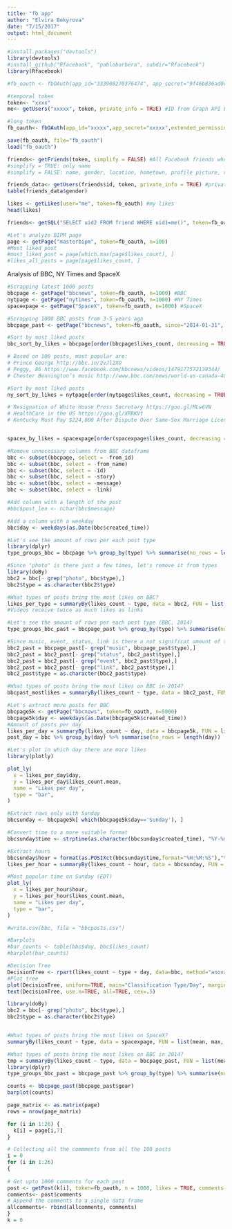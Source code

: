```yaml
---
title: "fb app"
author: "Elvira Bekyrova"
date: "7/15/2017"
output: html_document
---
```


```r
#install.packages("devtools")
library(devtools)
#install_github("Rfacebook", "pablobarbera", subdir="Rfacebook")
library(Rfacebook)
```

```r
#fb_oauth <- fbOAuth(app_id="333908270376474", app_secret="9f46b836ad0ca8f1b06b378fb9e105fe",extended_permissions = TRUE)

#temporal token
token<- "xxxx"
me<- getUsers("xxxxx", token, private_info = TRUE) #ID from Graph API Explorer

#long token
fb_oauth<- fbOAuth(app_id="xxxxx",app_secret="xxxxx",extended_permissions = TRUE)

save(fb_oauth, file="fb_oauth")
load("fb_oauth")

friends<- getFriends(token, simplify = FALSE) #All Facebook friends whose data is accessible
#simplify = TRUE: only name
#simplify = FALSE: name, gender, location, hometown, profile picture, relationship status

friends_data<- getUsers(friends$id, token, private_info = TRUE) #private_info = TRUE: relationship status, birthday, current location
table(friends_data$gender)

likes <- getLikes(user="me", token=fb_oauth) #my likes
head(likes)

friends<- getSQL("SELECT uid2 FROM friend WHERE uid1=me()", token=fb_oauth)
```

```r
#Let's analyze BIPM page
page <- getPage("masterbipm", token=fb_oauth, n=100)
#Most liked post
#most_liked_post = page[which.max(page$likes_count), ]
#likes_all_posts = page[page$likes_count, ]
```

Analysis of BBC, NY Times and SpaceX
```r
#Scrapping latest 1000 posts
bbcpage <- getPage("bbcnews", token=fb_oauth, n=1000) #BBC
nytpage <- getPage("nytimes", token=fb_oauth, n=1000) #NY Times 
spacexpage <- getPage("SpaceX", token=fb_oauth, n=1000) #SpaceX

#Scrapping 1000 BBC posts from 3-5 years ago
bbcpage_past <- getPage("bbcnews", token=fb_oauth, since="2014-01-31", until="2014-09-31", n=1000) 

#Sort by most liked posts
bbc_sort_by_likes = bbcpage[order(bbcpage$likes_count, decreasing = TRUE),] 

# Based on 100 posts, most popular are:
# Prince George http://bbc.in/2vJl2XO
# Peggy, 86 https://www.facebook.com/bbcnews/videos/1479177572139344/
# Chester Bennington’s music http://www.bbc.com/news/world-us-canada-40677254

#Sort by most liked posts
ny_sort_by_likes = nytpage[order(nytpage$likes_count, decreasing = TRUE),] 

# Resignation of White House Press Secretary https://goo.gl/MLw6VN
# HealthCare in the US https://goo.gl/XRRKVt
# Kentucky Must Pay $224,000 After Dispute Over Same-Sex Marriage Licenses https://goo.gl/ePUxPH


spacex_by_likes = spacexpage[order(spacexpage$likes_count, decreasing = TRUE),] 

#Remove unnecessary columns from BBC dataframe
bbc <- subset(bbcpage, select = -from_id)
bbc <- subset(bbc, select = -from_name)
bbc <- subset(bbc, select = -id)
bbc <- subset(bbc, select = -story)
bbc <- subset(bbc, select = -message)
bbc <- subset(bbc, select = -link)

#Add column with a length of the post
#bbc$post_len <- nchar(bbc$message)

#Add a column with a weekday
bbc$day <- weekdays(as.Date(bbc$created_time))

#Let's see the amount of rows per each post type
library(dplyr)
type_groups_bbc = bbcpage %>% group_by(type) %>% summarise(no_rows = length(type))

#Since "photo" is there just a few times, let's remove it from types
library(doBy)
bbc2 = bbc[- grep("photo", bbc$type),]
bbc2$type = as.character(bbc2$type)

#What types of posts bring the most likes on BBC?
likes_per_type = summaryBy(likes_count ~ type, data = bbc2, FUN = list(mean, max, min))
#Videos receive twice as much likes as links

#Let's see the amount of rows per each post type (BBC, 2014)
type_groups_bbc_past = bbcpage_past %>% group_by(type) %>% summarise(no_rows = length(type))

#Since music, event, status, link is there a not significat amount of times, let's remove it from types
bbc2_past = bbcpage_past[- grep("music", bbcpage_past$type),]
bbc2_past = bbc2_past[- grep("status", bbc2_past$type),]
bbc2_past = bbc2_past[- grep("event", bbc2_past$type),]
bbc2_past = bbc2_past[- grep("link", bbc2_past$type),]
bbc2_past$type = as.character(bbc2_past$type)

#What types of posts bring the most likes on BBC in 2014?
bbcpast_mostlikes = summaryBy(likes_count ~ type, data = bbc2_past, FUN = list(mean, max, min))

#Let's extract more posts for BBC
bbcpage5k <- getPage("bbcnews", token=fb_oauth, n=5000) 
bbcpage5k$day <- weekdays(as.Date(bbcpage5k$created_time))
#Amount of posts per day
likes_per_day = summaryBy(likes_count ~ day, data = bbcpage5k, FUN = list(mean, max, min))
post_day = bbc %>% group_by(day) %>% summarise(no_rows = length(day))

#Let's plot in which day there are more likes
library(plotly)

plot_ly(
  x = likes_per_day$day,
  y = likes_per_day$likes_count.mean,
  name = "Likes per day",
  type = "bar",
)

#Extract rows only with Sunday
bbcsunday <- bbcpage5k[ which(bbcpage5k$day=='Sunday'), ]

#Convert time to a more suitable format
bbcsunday$time <- strptime(as.character(bbcsunday$created_time), "%Y-%m-%dT%H:%M:%S+0000")

#Extract hours
bbcsunday$hour = format(as.POSIXct(bbcsunday$time,format="%H:%M:%S"),"%H")
likes_per_hour = summaryBy(likes_count ~ hour, data = bbcsunday, FUN = list(mean, max, min))

#Most popular time on Sunday (EDT)
plot_ly(
  x = likes_per_hour$hour,
  y = likes_per_hour$likes_count.mean,
  name = "Likes per day",
  type = "bar",
)

#write.csv(bbc, file = "bbcposts.csv")

#Barplots
#bar_counts <- table(bbc$day, bbc$likes_count)
#barplot(bar_counts)

```

```r
#Decision Tree
DecisionTree <- rpart(likes_count ~ type + day, data=bbc, method="anova", control=rpart.control(minsplit=150, cp=0.001))
#Plot tree 
plot(DecisionTree, uniform=TRUE, main="Classification Type/Day", margin=0.2)
text(DecisionTree, use.n=TRUE, all=TRUE, cex=.5)
```


```r
library(doBy)
bbc2 = bbc[- grep("photo", bbc$type),]
bbc2$type = as.character(bbc2$type)


#What types of posts bring the most likes on SpaceX?
summaryBy(likes_count ~ type, data = spacexpage, FUN = list(mean, max, min, median, sd))

#What types of posts bring the most likes on BBC in 2014?
tmp = summaryBy(likes_count ~ type, data = bbcpage_past, FUN = list(mean, max, min, median, sd))
library(dplyr)
type_groups_bbc_past = bbcpage_past %>% group_by(type) %>% summarise(no_rows = length(type))

counts <- bbcpage_past(bbcpage_past$gear)
barplot(counts)
```



```r
page_matrix <- as.matrix(page)
rows = nrow(page_matrix)

for (i in 1:26) {
  k[i] = page[i,7]
}

# Collecting all the commments from all the 100 posts
i = 0
for (i in 1:26)
{
  
# Get upto 1000 comments for each post
post <- getPost(k[i], token=fb_oauth, n = 1000, likes = TRUE, comments = TRUE)
comments<- post$comments
# Append the comments to a single data frame
allcomments<- rbind(allcomments, comments)
}
k = 0


```